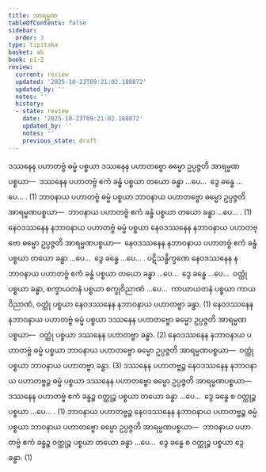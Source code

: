 ```yaml
---
title: အာရမ္မဏ
tableOfContents: false
sidebar:
  order: 3
type: tipitaka
basket: ab
book: p1-2
review:
  current: review
  updated: '2025-10-23T09:21:02.188872'
  updated_by: ''
  notes: ''
  history:
  - state: review
    date: '2025-10-23T09:21:02.188872'
    updated_by: ''
    notes: ''
    previous_state: draft
---
```



<ReviewStatus review={frontmatter.review} showDetails={true} />

<HypothesisAnnotation frontmatter={frontmatter} />

<DynamicBreadcrumb />

<Division number="40" book="p1-2" e="ch" v="37" p="147">

<Paragraph number="872" book="p1-2">
ဒဿနေန ပဟာတဗ္ဗံ ဓမ္မံ ပစ္စယာ ဒဿနေန ပဟာတဗ္ဗော ဓမ္မော ဥပ္ပဇ္ဇတိ အာရမ္မဏပစ္စယာ—  ဒဿနေန ပဟာတဗ္ဗံ ဧကံ ခန္ဓံ ပစ္စယာ တယော ခန္ဓာ …ပေ…  ဒွေ ခန္ဓေ …ပေ… . (1)
</Paragraph>

<Paragraph number="873" book="p1-2">
ဘာဝနာယ ပဟာတဗ္ဗံ ဓမ္မံ ပစ္စယာ ဘာဝနာယ ပဟာတဗ္ဗော ဓမ္မော ဥပ္ပဇ္ဇတိ အာရမ္မဏပစ္စယာ—  ဘာဝနာယ ပဟာတဗ္ဗံ ဧကံ ခန္ဓံ ပစ္စယာ တယော ခန္ဓာ …ပေ… . (1)
</Paragraph>

<Paragraph number="874" book="p1-2">
နေဝဒဿနေန နဘာဝနာယ ပဟာတဗ္ဗံ ဓမ္မံ ပစ္စယာ နေဝဒဿနေန နဘာဝနာယ ပဟာတဗ္ဗော ဓမ္မော ဥပ္ပဇ္ဇတိ အာရမ္မဏပစ္စယာ—  နေဝဒဿနေန နဘာဝနာယ ပဟာတဗ္ဗံ ဧကံ ခန္ဓံ ပစ္စယာ တယော ခန္ဓာ …ပေ…  ဒွေ ခန္ဓေ …ပေ… . ပဋိသန္ဓိက္ခဏေ နေဝဒဿနေန နဘာဝနာယ ပဟာတဗ္ဗံ ဧကံ ခန္ဓံ ပစ္စယာ တယော ခန္ဓာ …ပေ…  ဒွေ ခန္ဓေ …ပေ…  ဝတ္ထုံ ပစ္စယာ ခန္ဓာ, စက္ခာယတနံ ပစ္စယာ စက္ခုဝိညာဏံ …ပေ…  ကာယာယတနံ ပစ္စယာ ကာယဝိညာဏံ, ဝတ္ထုံ ပစ္စယာ နေဝဒဿနေန နဘာဝနာယ ပဟာတဗ္ဗာ ခန္ဓာ. (1)
</Paragraph>

<Paragraph number="875" book="p1-2">
နေဝဒဿနေန နဘာဝနာယ ပဟာတဗ္ဗံ ဓမ္မံ ပစ္စယာ ဒဿနေန ပဟာတဗ္ဗော ဓမ္မော ဥပ္ပဇ္ဇတိ အာရမ္မဏပစ္စယာ—  ဝတ္ထုံ ပစ္စယာ ဒဿနေန ပဟာတဗ္ဗာ ခန္ဓာ. (2)
</Paragraph>

<Paragraph number="876" book="p1-2">
နေဝဒဿနေန နဘာဝနာယ ပဟာတဗ္ဗံ ဓမ္မံ ပစ္စယာ ဘာဝနာယ ပဟာတဗ္ဗော ဓမ္မော ဥပ္ပဇ္ဇတိ အာရမ္မဏပစ္စယာ—  ဝတ္ထုံ ပစ္စယာ ဘာဝနာယ ပဟာတဗ္ဗာ ခန္ဓာ. (3)
</Paragraph>

</Division>
<Division number="41" book="p1-2" e="ch" v="37" p="148">

<Paragraph number="877" book="p1-2">
ဒဿနေန ပဟာတဗ္ဗဉ္စ နေဝဒဿနေန နဘာဝနာယ ပဟာတဗ္ဗဉ္စ ဓမ္မံ ပစ္စယာ ဒဿနေန ပဟာတဗ္ဗော ဓမ္မော ဥပ္ပဇ္ဇတိ အာရမ္မဏပစ္စယာ—  ဒဿနေန ပဟာတဗ္ဗံ ဧကံ ခန္ဓဉ္စ ဝတ္ထုဉ္စ ပစ္စယာ တယော ခန္ဓာ …ပေ…  ဒွေ ခန္ဓေ စ ဝတ္ထုဉ္စ ပစ္စယာ …ပေ… . (1)
</Paragraph>

<Paragraph number="878" book="p1-2">
ဘာဝနာယ ပဟာတဗ္ဗဉ္စ နေဝဒဿနေန နဘာဝနာယ ပဟာတဗ္ဗဉ္စ ဓမ္မံ ပစ္စယာ ဘာဝနာယ ပဟာတဗ္ဗော ဓမ္မော ဥပ္ပဇ္ဇတိ အာရမ္မဏပစ္စယာ—  ဘာဝနာယ ပဟာတဗ္ဗံ ဧကံ ခန္ဓဉ္စ ဝတ္ထုဉ္စ ပစ္စယာ တယော ခန္ဓာ …ပေ…  ဒွေ ခန္ဓေ စ ဝတ္ထုဉ္စ ပစ္စယာ ဒွေ ခန္ဓာ. (1)
</Paragraph>
</Division>